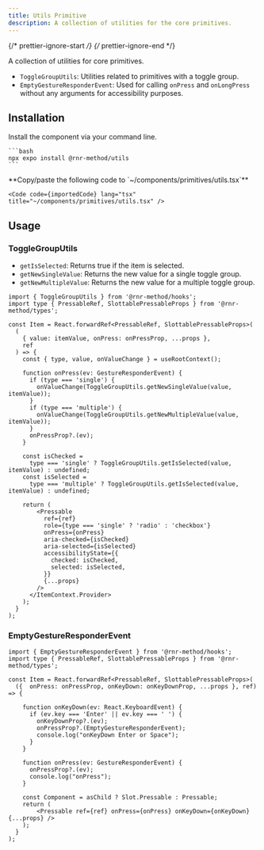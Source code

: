 ```yaml
---
title: Utils Primitive
description: A collection of utilities for the core primitives.
---
```


{/* prettier-ignore-start */}
{/* prettier-ignore-end */}


A collection of utilities for core primitives.

<Card title="Utilities">

- `ToggleGroupUtils`: Utilities related to primitives with a toggle group.
- `EmptyGestureResponderEvent`: Used for calling `onPress` and `onLongPress` without any arguments for accessibility purposes.

</Card>

## Installation

<Tabs>
  <TabItem label="NPM">

  Install the component via your command line.

    ```bash
    npx expo install @rnr-method/utils
    ```
  </TabItem>
  <TabItem label="Manual">
    **Copy/paste the following code to  `~/components/primitives/utils.tsx`**

    <Code code={importedCode} lang="tsx" title="~/components/primitives/utils.tsx" />
  </TabItem>
</Tabs>

## Usage

### ToggleGroupUtils

- `getIsSelected`: Returns true if the item is selected.
- `getNewSingleValue`: Returns the new value for a single toggle group.
- `getNewMultipleValue`: Returns the new value for a multiple toggle group.

```tsx
import { ToggleGroupUtils } from '@rnr-method/hooks';
import type { PressableRef, SlottablePressableProps } from '@rnr-method/types';

const Item = React.forwardRef<PressableRef, SlottablePressableProps>(
  (
    { value: itemValue, onPress: onPressProp, ...props },
    ref
  ) => {
    const { type, value, onValueChange } = useRootContext();

    function onPress(ev: GestureResponderEvent) {
      if (type === 'single') {
        onValueChange(ToggleGroupUtils.getNewSingleValue(value, itemValue));
      }
      if (type === 'multiple') {
        onValueChange(ToggleGroupUtils.getNewMultipleValue(value, itemValue));
      }
      onPressProp?.(ev);
    }

    const isChecked =
      type === 'single' ? ToggleGroupUtils.getIsSelected(value, itemValue) : undefined;
    const isSelected =
      type === 'multiple' ? ToggleGroupUtils.getIsSelected(value, itemValue) : undefined;

    return (
        <Pressable
          ref={ref}
          role={type === 'single' ? 'radio' : 'checkbox'}
          onPress={onPress}
          aria-checked={isChecked}
          aria-selected={isSelected}
          accessibilityState={{
            checked: isChecked,
            selected: isSelected,
          }}
          {...props}
        />
      </ItemContext.Provider>
    );
  }
);
```

### EmptyGestureResponderEvent

```tsx
import { EmptyGestureResponderEvent } from '@rnr-method/hooks';
import type { PressableRef, SlottablePressableProps } from '@rnr-method/types';

const Item = React.forwardRef<PressableRef, SlottablePressableProps>(
  ({  onPress: onPressProp, onKeyDown: onKeyDownProp, ...props }, ref) => {

    function onKeyDown(ev: React.KeyboardEvent) {
      if (ev.key === 'Enter' || ev.key === ' ') {
        onKeyDownProp?.(ev);
        onPressProp?.(EmptyGestureResponderEvent);
        console.log("onKeyDown Enter or Space");
      }
    }

    function onPress(ev: GestureResponderEvent) {
      onPressProp?.(ev);
      console.log("onPress");
    }

    const Component = asChild ? Slot.Pressable : Pressable;
    return (
        <Pressable ref={ref} onPress={onPress} onKeyDown={onKeyDown} {...props} />
    );
  }
);
```